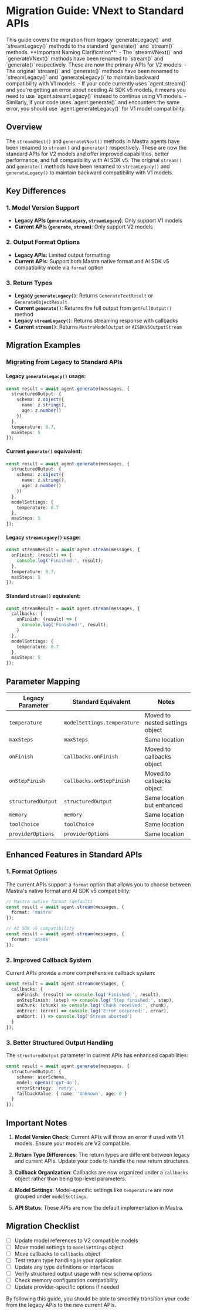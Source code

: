 
# Migration Guide: VNext to Standard APIs

<Callout type="info">
  This guide covers the migration from legacy `generateLegacy()` and `streamLegacy()` methods to the standard `generate()` and `stream()` methods.
</Callout>

<Callout type="warning">
  **Important Naming Clarification**: 
  - The `streamVNext()` and `generateVNext()` methods have been renamed to `stream()` and `generate()` respectively. These are now the primary APIs for V2 models.
  - The original `stream()` and `generate()` methods have been renamed to `streamLegacy()` and `generateLegacy()` to maintain backward compatibility with V1 models.
  - If your code currently uses `agent.stream()` and you're getting an error about needing AI SDK v5 models, it means you need to use `agent.streamLegacy()` instead to continue using V1 models.
  - Similarly, if your code uses `agent.generate()` and encounters the same error, you should use `agent.generateLegacy()` for V1 model compatibility.
</Callout>

## Overview

The `streamVNext()` and `generateVNext()` methods in Mastra agents have been renamed to `stream()` and `generate()` respectively. These are now the standard APIs for V2 models and offer improved capabilities, better performance, and full compatibility with AI SDK v5. The original `stream()` and `generate()` methods have been renamed to `streamLegacy()` and `generateLegacy()` to maintain backward compatibility with V1 models.

## Key Differences

### 1. Model Version Support

- **Legacy APIs (`generateLegacy`, `streamLegacy`)**: Only support V1 models
- **Current APIs (`generate`, `stream`)**: Only support V2 models

### 2. Output Format Options

- **Legacy APIs**: Limited output formatting
- **Current APIs**: Support both Mastra native format and AI SDK v5 compatibility mode via `format` option

### 3. Return Types

- **Legacy `generateLegacy()`**: Returns `GenerateTextResult` or `GenerateObjectResult`
- **Current `generate()`**: Returns the full output from `getFullOutput()` method
- **Legacy `streamLegacy()`**: Returns streaming response with callbacks
- **Current `stream()`**: Returns `MastraModelOutput` or `AISDKV5OutputStream`

## Migration Examples

### Migrating from Legacy to Standard APIs

#### Legacy `generateLegacy()` usage:
```typescript
const result = await agent.generate(messages, {
  structuredOutput: {
    schema: z.object({
      name: z.string(),
      age: z.number()
    })
  },
  temperature: 0.7,
  maxSteps: 5
});
```

#### Current `generate()` equivalent:
```typescript
const result = await agent.generate(messages, {
  structuredOutput: {
    schema: z.object({
      name: z.string(),
      age: z.number()
    })
  },
  modelSettings: {
    temperature: 0.7
  },
  maxSteps: 5
});
```

#### Legacy `streamLegacy()` usage:
```typescript
const streamResult = await agent.stream(messages, {
  onFinish: (result) => {
    console.log('Finished:', result);
  },
  temperature: 0.7,
  maxSteps: 5
});
```

#### Standard `stream()` equivalent:
```typescript
const streamResult = await agent.stream(messages, {
  callbacks: {
    onFinish: (result) => {
      console.log('Finished:', result);
    }
  },
  modelSettings: {
    temperature: 0.7
  },
  maxSteps: 5
});
```

## Parameter Mapping

| Legacy Parameter | Standard Equivalent | Notes |
|------------------|------------------|-------|
| `temperature` | `modelSettings.temperature` | Moved to nested settings object |
| `maxSteps` | `maxSteps` | Same location |
| `onFinish` | `callbacks.onFinish` | Moved to callbacks object |
| `onStepFinish` | `callbacks.onStepFinish` | Moved to callbacks object |
| `structuredOutput` | `structuredOutput` | Same location but enhanced |
| `memory` | `memory` | Same location |
| `toolChoice` | `toolChoice` | Same location |
| `providerOptions` | `providerOptions` | Same location |

## Enhanced Features in Standard APIs

### 1. Format Options
The current APIs support a `format` option that allows you to choose between Mastra's native format and AI SDK v5 compatibility:

```typescript
// Mastra native format (default)
const result = await agent.stream(messages, {
  format: 'mastra'
});

// AI SDK v5 compatibility
const result = await agent.stream(messages, {
  format: 'aisdk'
});
```

### 2. Improved Callback System
Current APIs provide a more comprehensive callback system:

```typescript
const result = await agent.stream(messages, {
  callbacks: {
    onFinish: (result) => console.log('Finished:', result),
    onStepFinish: (step) => console.log('Step finished:', step),
    onChunk: (chunk) => console.log('Chunk received:', chunk),
    onError: (error) => console.log('Error occurred:', error),
    onAbort: () => console.log('Stream aborted')
  }
});
```

### 3. Better Structured Output Handling
The `structuredOutput` parameter in current APIs has enhanced capabilities:

```typescript
const result = await agent.generate(messages, {
  structuredOutput: {
    schema: userSchema,
    model: openai('gpt-4o'),
    errorStrategy: 'retry',
    fallbackValue: { name: 'Unknown', age: 0 }
  }
});
```

## Important Notes

1. **Model Version Check**: Current APIs will throw an error if used with V1 models. Ensure your models are V2 compatible.

2. **Return Type Differences**: The return types are different between legacy and current APIs. Update your code to handle the new return structures.

3. **Callback Organization**: Callbacks are now organized under a `callbacks` object rather than being top-level parameters.

4. **Model Settings**: Model-specific settings like `temperature` are now grouped under `modelSettings`.

5. **API Status**: These APIs are now the default implementation in Mastra.

## Migration Checklist

- [ ] Update model references to V2 compatible models
- [ ] Move model settings to `modelSettings` object
- [ ] Move callbacks to `callbacks` object
- [ ] Test return type handling in your application
- [ ] Update any type definitions or interfaces
- [ ] Verify structured output usage with new schema options
- [ ] Check memory configuration compatibility
- [ ] Update provider-specific options if needed

By following this guide, you should be able to smoothly transition your code from the legacy APIs to the new current APIs.
